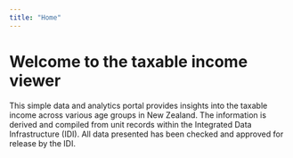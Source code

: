 ```yaml
---
title: "Home"
---
```


# Welcome to the taxable income viewer

This simple data and analytics portal provides insights into the taxable income across various age groups in New Zealand. The information is derived and compiled from unit records within the Integrated Data Infrastructure (IDI). All data presented has been checked and approved for release by the IDI.
